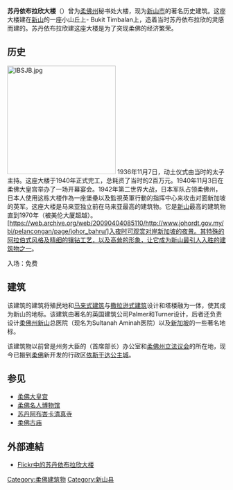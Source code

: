 {{unreferenced|time=2010-06-15T10:47:08+00:00}}
{{Infobox building
| name                 = 苏丹依布拉欣大楼
| native_name          = Bangunan Sultan Ibrahim
| native_name_lang     =
| former_names         = 
| alternate_names      = 
| image                = Perspective View of Sultan Ibrahim Building.jpg
| image_alt            = 250px
| caption              = 苏丹伊布拉欣大楼
| altitude             = 
| building_type        = [[行政|行政]]
| architectural_style  = [[伊斯兰建筑|撒拉逊式]]、[[摩尔式建筑|摩尔式]]
| structural_system    =
| cost                 =
| ren_cost             =
| client               = 阿鸿公司
| owner                = [[苏丹依布拉欣·依斯迈|苏丹伊布拉欣]]
| current_tenants      = 
| landlord             = 
| location             =
| address              = 
| location_town        = {{flagicon|Johor}} [[柔佛州|柔佛州]][[新山市|新山市]]
| location_country     = {{MYS}}
| iso_region           =
| coordinates_display  = 
| latitude             =
| longitude            =
| coordinates          = {{coord|1|27|28|N|103|45|40|E|display=inline,title}}
| start_date           = 1936年
| completion_date      = 1940年
| inauguration_date    = 
| renovation_date      =
| demolition_date      =
| destruction_date     = 
| height               = 60米
| diameter             =
| antenna_spire        = 
| roof                 =
| top_floor            =
| other_dimensions     = 
| floor_count          = 
| floor_area           = 
| seating_type         =
| seating_capacity     = 
| elevator_count       =
| main_contractor      = 
| architect            = [[巴马丹拿|公和洋行]]
| architecture_firm    =
| structural_engineer  =
| services_engineer    =
| civil_engineer       =
| other_designers      =
| quantity_surveyor    =
| awards               =
| ren_architect        =
| ren_firm             =
| ren_str_engineer     =
| ren_serv_engineer    =
| ren_civ_engineer     =
| ren_oth_designers    =
| ren_qty_surveyor     =
| ren_awards           =
| url                  =
| references           = 
}}

'''苏丹依布拉欣大楼'''（{{lang-ms|Bangunan Sultan Ibrahim}}）曾为[[柔佛州|柔佛州]]秘书处大楼，现为[[新山市|新山市]]的著名历史建筑。这座大楼建在[[新山|新山]]的一座小山丘上- Bukit Timbalan上，造着当时苏丹依布拉欣的灵感而建的。苏丹依布拉欣建这座大楼是为了突现柔佛的经济繁荣。

==历史==
[[File:IBSJB.jpg|250px]]
1936年11月7日，动土仪式由当时的太子主持。这座大楼于1940年正式完工，总耗资了当时的2百万元。1940年11月3日在柔佛大皇宫举办了一场开幕宴会。1942年第二世界大战，日本军队占领柔佛州，日本人使用这栋大楼作為一座堡壘以及監視英軍行動的指挥中心来攻击对面新加坡的英军。这座大楼是马来亚独立前在马来亚最高的建筑物。它是[[新山|新山]]最高的建筑物直到1970年（被美伦大厦超越）。[https://web.archive.org/web/20090404085110/http://www.johordt.gov.my/bi/pelancongan/page/johor_bahru/]入夜时可观赏对岸新加坡的夜景。其特殊的阿拉伯式风格及精细的镶钻工艺，以及高耸的形象，让它成为新山最引人入胜的建筑物之一。

入场：免费

==建筑==
该建筑的建筑将殖民地和[[马来西亚文化|马来式建筑]]与[[伊斯兰建筑|撒拉逊式建筑]]设计和塔楼融为一体，使其成为新山的地标。该建筑由著名的英国建筑公司Palmer和Turner设计，后者还负责设计[[柔佛州|柔佛州]][[新山|新山]]总医院（现名为Sultanah Aminah医院）以及[[新加坡|新加坡]]的一些著名地标。

该建筑物以前曾是州务大臣的（首席部长）办公室和[[柔佛州|柔佛州]][[立法议会|立法议会]]的所在地，现今已搬到[[柔佛|柔佛]]新开发的行政区[[依斯干达公主城|依斯干达公主城]]。

==参见==
*[[柔佛大皇宫|柔佛大皇宫]]
*[[柔佛名人博物馆|柔佛名人博物馆]]
*[[苏丹阿布峇卡清真寺|苏丹阿布峇卡清真寺]]
*[[柔佛古庙|柔佛古庙]]

== 外部連結 ==
{{commons category|Sultan Ibrahim Building}}
* [http://www.flickr.com/photos/whereareyoumurphy/4258490025/ Flickr中的苏丹依布拉欣大楼] {{Wayback|url=http://www.flickr.com/photos/whereareyoumurphy/4258490025/ |date=20210831184734 }}

{{马来西亚历史遗迹}}

[[Category:柔佛建筑物|Category:柔佛建筑物]]
[[Category:新山县|Category:新山县]]